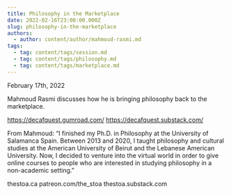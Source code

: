 ```yaml
---
title: Philosophy in the Marketplace
date: 2022-02-16T23:00:00.000Z
slug: philosophy-in-the-marketplace
authors:
  - author: content/author/mahmoud-rasmi.md
tags:
  - tag: content/tags/session.md
  - tag: content/tags/philosophy.md
  - tag: content/tags/marketplace.md
---
```


February 17th, 2022

Mahmoud Rasmi discusses how he is bringing philosophy back to the marketplace.

https://decafquest.gumroad.com/
https://decafquest.substack.com/

From Mahmoud: “I finished my Ph.D. in Philosophy at the University of Salamanca Spain. Between 2013 and 2020, I taught philosophy and cultural studies at the American University of Beirut and the Lebanese American University. Now, I decided to venture into the virtual world in order to give online courses to people who are interested in studying philosophy in a non-academic setting.”

thestoa.ca
patreon.com/the_stoa
thestoa.substack.com
